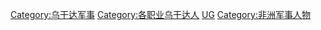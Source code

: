 [[Category:乌干达军事|Category:乌干达军事]]
[[Category:各职业乌干达人|Category:各职业乌干达人]]
[[Category:各国军事人物|UG]]
[[Category:非洲军事人物|Category:非洲军事人物]]